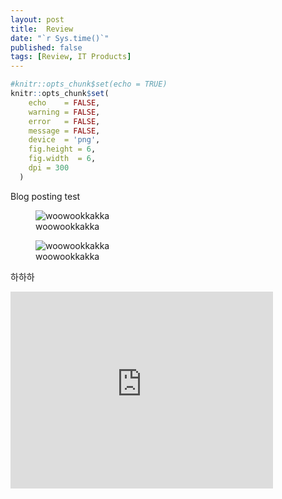 ```yaml
---
layout: post
title:  Review
date: "`r Sys.time()`"
published: false
tags: [Review, IT Products]
---
```


```r
#knitr::opts_chunk$set(echo = TRUE)
knitr::opts_chunk$set(
    echo    = FALSE,
    warning = FALSE,
    error   = FALSE,
    message = FALSE,
    device  = 'png',
    fig.height = 6,
    fig.width  = 6,
    dpi = 300
  )
```

Blog posting test

![woowookkakka](/figure/source/review/2016-11-22-review/1.jpg)

![woowookkakka](./1.png)


하하하

<iframe width="420" height="315" src="http://www.youtube.com/embed/dQw4w9WgXcQ" frameborder="0" allowfullscreen></iframe>
